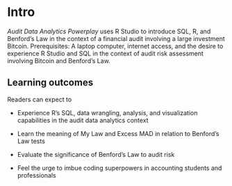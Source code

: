 # Intro

*Audit Data Analytics Powerplay* uses R Studio to introduce SQL, R, and Benford's Law in the context of a financial audit involving a large investment Bitcoin. Prerequisites: A laptop computer, internet access, and the desire to experience R Studio and SQL in the context of audit risk assessment involving Bitcoin and Benford's Law.

## Learning outcomes

Readers can expect to

-   Experience R's SQL, data wrangling, analysis, and visualization capabilities in the audit data analytics context

-   Learn the meaning of My Law and Excess MAD in relation to Benford's Law tests

-   Evaluate the significance of Benford's Law to audit risk

-   Feel the urge to imbue coding superpowers in accounting students and professionals
